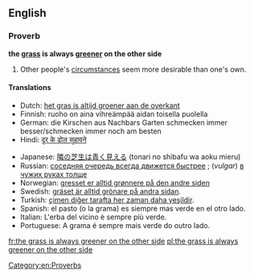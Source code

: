 ==English==
===Proverb===
'''the [[grass]] is always [[green]]er on the other side'''
#Other people's [[circumstance]]s seem more desirable than one's own.

<!--Redundant: the definition sums this point up.
Notes: Not only does this proverb use a metaphor (greenness standing for the quality of something) but it is also a statement that is evidently untrue ("other situations are always better than the status quo") that the point of it is not what it says but the fact that people tend to think so.
-->
====Translations====
<!--Note: please provide EQUIVALENT IDIOMS in foreign languages- DO NOT TRANSLATE THE EXPRESSION WORD FOR WORD!-->
<!--Disputed: these look like word-for-word translations rather than equivalent idioms:
*French: L'herbe est toujours plus verte de l'autre côté.
*Italian: L'erba del vicino è sempre più verde.
*Spanish: El cesped es siempre más verde al otro lado.
*Russian: Трава всегда зеленее по другую сторону забора [assumption: ...on the other side '''of the fence''']; This is not necessarily an idiomatic expression in Russian, though. An analogue of this idiom is the following: "Соседняя очередь всегда движется быстрее" [''[[The other queue always moves faster]]''; derived from [[w:Murphy's laws|Murphy's laws]]].
-->
{{top}}
*Dutch: [[het gras is altijd groener aan de overkant]]
*Finnish: ruoho on aina vihreämpää aidan toisella puolella
*German: die Kirschen aus Nachbars Garten schmecken immer besser/schmecken immer noch am besten<!--literally: "the cherries from the neighbor's garden always taste better/still taste the best"-->
*Hindi: [[दूर के ढोल सुहावने]]
{{mid}}
*Japanese: [[隣の芝生は青く見える]] (tonari no shibafu wa aoku mieru)
*Russian: [[соседняя очередь всегда движется быстрее]]<!--literally: "the other queue always moves faster"-->; (''vulgar'') [[в чужих руках толще]]
*Norwegian: [[gresset er alltid grønnere på den andre siden]]<!--literally the same as English, but also an idiom in Norwegian-->
*Swedish: [[gräset är alltid grönare på andra sidan]].<!--literally the same as English, but also an idiom in Swedish-->
*Turkish: [[çimen diğer tarafta her zaman daha yeşildir]].
*Spanish: el pasto (o la grama) es siempre mas verde en el otro lado.
*Italian: L'erba del vicino è sempre più verde.
*Portuguese: A grama é sempre mais verde do outro lado.
{{bottom}}
[[Category:en:Proverbs]]

[[fr:the grass is always greener on the other side]]
[[pl:the grass is always greener on the other side]]